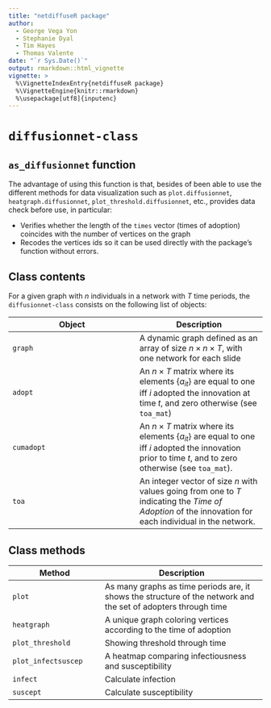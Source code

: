 ```yaml
---
title: "netdiffuseR package"
author:
  - George Vega Yon
  - Stephanie Dyal
  - Tim Hayes
  - Thomas Valente
date: "`r Sys.Date()`"
output: rmarkdown::html_vignette
vignette: >
  %\VignetteIndexEntry{netdiffuseR package}
  %\VignetteEngine{knitr::rmarkdown}
  %\usepackage[utf8]{inputenc}
---
```


# `diffusionnet-class` 

## `as_diffusionnet` function

The advantage of using this function is that, besides of been able to use the different methods for data visualization such as `plot.diffusionnet`, `heatgraph.diffusionnet`, `plot_threshold.diffusionnet`, etc., provides data check before use, in particular:

- Verifies whether the length of the `times` vector (times of adoption) coincides with the number of vertices on the graph
- Recodes the vertices ids so it can be used directly with the package's function without errors.

## Class contents

For a given graph with $n$ individuals in a network with $T$ time periods, the `diffusionnet-class` consists on the following list of objects:

Object  | Description
------- | -------
 `graph` | A dynamic graph defined as an array of size $n\times n\times T$, with one network for each slide 
 `adopt` | An $n\times T$ matrix where its elements $\{a_{it}\}$ are equal to one iff $i$ adopted the innovation at time $t$, and zero otherwise (see `toa_mat`)
 `cumadopt`| An $n\times T$ matrix where its elements $\{a_{it}\}$ are equal to one iff $i$ adopted the innovation prior to time $t$, and to zero otherwise (see `toa_mat`).
 `toa` | An integer vector of size $n$ with values going from one to $T$ indicating the _Time of Adoption_ of the innovation for each individual in the network.

## Class methods

Method | Description
-------|------------
`plot` | As many graphs as time periods are, it shows the structure of the network and the set of adopters through time
`heatgraph` | A unique graph coloring vertices according to the time of adoption
`plot_threshold` | Showing threshold through time
`plot_infectsuscep` | A heatmap comparing infectiousness and susceptibility
`infect`  | Calculate infection
`suscept` | Calculate susceptibility
